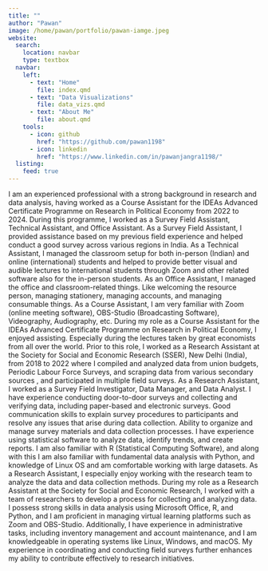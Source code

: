 ```yaml
---
title: ""
author: "Pawan"
image: /home/pawan/portfolio/pawan-iamge.jpeg
website:
  search: 
    location: navbar
    type: textbox
  navbar:
    left:
      - text: "Home"
        file: index.qmd
      - text: "Data Visualizations"
        file: data_vizs.qmd
      - text: "About Me"
        file: about.qmd
    tools:
      - icon: github
        href: "https://github.com/pawan1198"
      - icon: linkedin
        href: "https://www.linkedin.com/in/pawanjangra1198/"    
  listing:
    feed: true    
---
```


I am an experienced professional with a strong background in research and data analysis, having worked as a Course Assistant for the IDEAs Advanced Certificate Programme on Research in Political Economy from 2022 to 2024. During this programme, I worked as a Survey Field Assistant, Technical Assistant, and Office Assistant. As a Survey Field Assistant, I provided assistance based on my previous field experience and helped conduct a good survey across various regions in India. As a Technical Assistant, I managed the classroom setup for both in-person (Indian) and online (international) students and helped to provide better visual and audible lectures to international students through Zoom and other related software also for the in-person students. As an Office Assistant, I managed the office and classroom-related things. Like welcoming the resource person, managing stationery, managing accounts, and managing consumable things. As a Course Assistant, I am very familiar with Zoom (online meeting software), OBS-Studio (Broadcasting Software), Videography, Audiography, etc. During my role as a Course Assistant for the IDEAs Advanced Certificate Programme on Research in Political Economy, I enjoyed assisting. Especially during the lectures taken by great economists from all over the world.
Prior to this role, I worked as a Research Assistant at the Society for Social and Economic Research (SSER), New Delhi (India), from 2018 to 2022 where I compiled and analyzed data from union budgets, Periodic Labour Force Surveys, and scraping data from various secondary sources , and participated in multiple field surveys. As a Research Assistant, I worked as a Survey Field Investigator, Data Manager, and Data Analyst. I have experience conducting door-to-door surveys and collecting and verifying data, including paper-based and electronic surveys. Good communication skills to explain survey procedures to participants and resolve any issues that arise during data collection. Ability to organize and manage survey materials and data collection processes. I have experience using statistical software to analyze data, identify trends, and create reports. I am also familiar with R (Statistical Computing Software), and along with this I am also familiar with fundamental data analysis with Python, and knowledge of Linux OS and am comfortable working with large datasets. As a Research Assistant, I especially enjoy working with the research team to analyze the data and data collection methods. During my role as a Research Assistant at the Society for Social and Economic Research, I worked with a team of researchers to develop a process for collecting and analyzing data.
I possess strong skills in data analysis using Microsoft Office, R, and Python, and I am proficient in managing virtual learning platforms such as Zoom and OBS-Studio. Additionally, I have experience in administrative tasks, including inventory management and account maintenance, and I am knowledgeable in operating systems like Linux, Windows, and macOS. My experience in coordinating and conducting field surveys further enhances my ability to contribute effectively to research initiatives.

